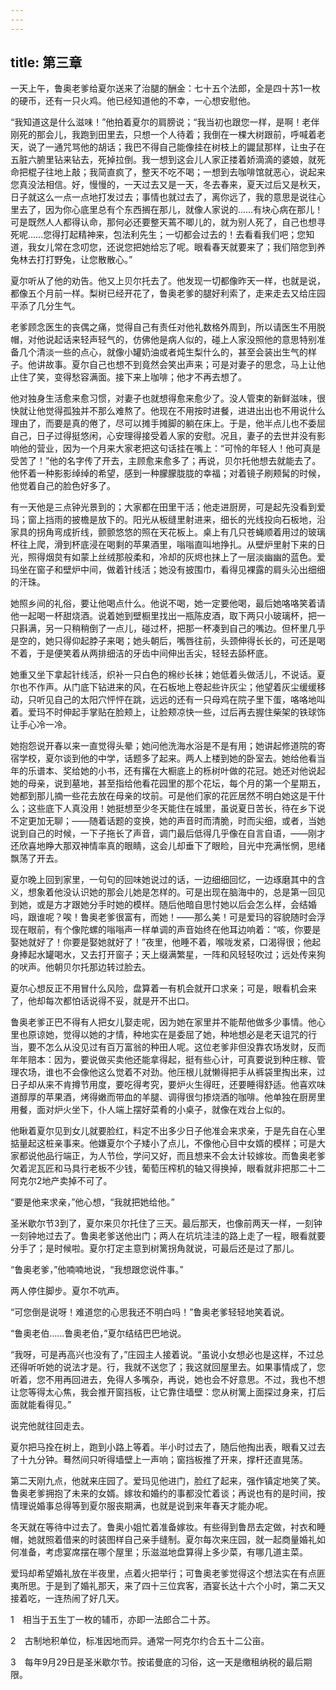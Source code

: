 ```yaml
---
---
---
```

title: 第三章
---




一天上午，鲁奥老爹给夏尔送来了治腿的酬金：七十五个法郎，全是四十苏1一枚的硬币，还有一只火鸡。他已经知道他的不幸，一心想安慰他。

“我知道这是什么滋味！”他拍着夏尔的肩膀说；“我当初也跟您一样，是啊！老伴刚死的那会儿，我跑到田里去，只想一个人待着；我倒在一棵大树跟前，呼喊着老天，说了一通咒骂他的胡话；我巴不得自己能像挂在树枝上的鼹鼠那样，让虫子在五脏六腑里钻来钻去，死掉拉倒。我一想到这会儿人家正搂着娇滴滴的婆娘，就死命把棍子往地上敲；我简直疯了，整天不吃不喝；一想到去咖啡馆就恶心，说起来您真没法相信。好，慢慢的，一天过去又是一天，冬去春来，夏天过后又是秋天，日子就这么一点一点地打发过去；事情也就过去了，离你远了，我的意思是说往心里去了，因为你心底里总有个东西搁在那儿，就像人家说的……有块心病在那儿！可是既然人人都得认命，那何必还要整天蔫不唧儿的，就为别人死了，自己也想寻死呢……您得打起精神来，包法利先生；一切都会过去的！去看看我们吧；您知道，我女儿常在念叨您，还说您把她给忘了呢。眼看春天就要来了；我们陪您到养兔林去打打野兔，让您散散心。”

夏尔听从了他的劝告。他又上贝尔托去了。他发现一切都像昨天一样，也就是说，都像五个月前一样。梨树已经开花了，鲁奥老爹的腿好利索了，走来走去又给庄园平添了几分生气。

老爹顾念医生的丧偶之痛，觉得自己有责任对他礼数格外周到，所以请医生不用脱帽，对他说起话来轻声轻气的，仿佛他是病人似的，碰上人家没照他的意思特别准备几个清淡一些的点心，就像小罐奶油或者炖生梨什么的，甚至会装出生气的样子。他讲故事。夏尔自己也想不到竟然会笑出声来；可是对妻子的思念，马上让他止住了笑，变得愁容满面。接下来上咖啡；他才不再去想了。

他对独身生活愈来愈习惯，对妻子也就想得愈来愈少了。没人管束的新鲜滋味，很快就让他觉得孤独并不那么难熬了。他现在不用按时进餐，进进出出也不用说什么理由了，而要是真的倦了，尽可以摊手摊脚的躺在床上。于是，他半点儿也不委屈自己，日子过得挺悠闲，心安理得接受着人家的安慰。况且，妻子的去世并没有影响他的营业，因为一个月来大家老把这句话挂在嘴上：“可怜的年轻人！他可真是受苦了！”他的名字传了开去，主顾愈来愈多了；再说，贝尔托他想去就能去了。他怀着一种影影绰绰的希望，感到一种朦朦胧胧的幸福；对着镜子刷颊髯的时候，他觉着自己的脸色好多了。

有一天他是三点钟光景到的；大家都在田里干活；他走进厨房，可是起先没看到爱玛；窗上挡雨的披檐是放下的。阳光从板缝里射进来，细长的光线投向石板地，沿家具的拐角弯成折线，颤颤悠悠的照在天花板上。桌上有几只苍蝇顺着用过的玻璃杯往上爬，滑到杯底浸在喝剩的苹果酒里，嗡嗡直叫地挣扎。从壁炉里射下来的日光，照得烟炱有如蒙上丝绒那般柔和，冷却的灰烬也抹上了一层淡幽幽的蓝色。爱玛坐在窗子和壁炉中间，做着针线活；她没有披围巾，看得见裸露的肩头沁出细细的汗珠。

她照乡间的礼俗，要让他喝点什么。他说不喝，她一定要他喝，最后她咯咯笑着请他一起喝一杯甜烧酒。说着她到壁橱里找出一瓶陈皮酒，取下两只小玻璃杯，把一只斟满，另一只稍稍倒了一点儿，碰过杯，把那一杯凑到自己的嘴边。但杯里几乎是空的，她只得仰起脖子来喝；她头朝后，嘴唇往前，头颈伸得长长的，可还是喝不着，于是便笑着从两排细洁的牙齿中间伸出舌尖，轻轻去舔杯底。

她重又坐下拿起针线活，织补一只白色的棉纱长袜；她低着头做活儿，不说话。夏尔也不作声。从门底下钻进来的风，在石板地上卷起些许灰尘；他望着灰尘缓缓移动，只听见自己的太阳穴怦怦在跳，远远的还有一只母鸡在院子里下蛋，咯咯地叫着。爱玛不时伸起手掌贴在脸颊上，让脸颊凉快一些，过后再去握住柴架的铁球饰让手心冷一冷。

她抱怨说开春以来一直觉得头晕；她问他洗海水浴是不是有用；她讲起修道院的寄宿学校，夏尔谈到他的中学，话题多了起来。两人上楼到她的卧室去。她给他看当年的乐谱本、奖给她的小书，还有撂在大橱底上的栎树叶做的花冠。她还对他说起她的母亲，说到墓地，甚至指给他看花园里的那个花坛，每个月的第一个星期五，她都到那儿摘一些花去放在母亲的坟前。可是他们家的花匠居然不明白她这是干什么；这些底下人真没用！她挺想至少冬天能住在城里，虽说夏日苦长，待在乡下说不定更加无聊；——随着话题的变换，她的声音时而清脆，时而尖细，或者，当她说到自己的时候，一下子拖长了声音，调门最后低得几乎像在自言自语，——刚才还欣喜地睁大那双神情率真的眼睛，这会儿却垂下了眼睑，目光中充满怅惘，思绪飘荡了开去。

夏尔晚上回到家里，一句句的回味她说过的话，一边细细回忆，一边琢磨其中的含义，想象着他没认识她的那会儿她是怎样的。可是出现在脑海中的，总是第一回见到她，或是方才跟她分手时她的模样。随后他暗自思忖她以后会怎么样，会结婚吗，跟谁呢？唉！鲁奥老爹很富有，而她！——那么美！可是爱玛的容貌随时会浮现在眼前，有个像陀螺的嗡嗡声一样单调的声音始终在他耳边响着：“咳，你要是娶她就好了！你要是娶她就好了！”夜里，他睡不着，喉咙发紧，口渴得很；他起身捧起水罐喝水，又去打开窗子；天上缀满繁星，一阵和风轻轻吹过；远处传来狗的吠声。他朝贝尔托那边转过脸去。

夏尔心想反正不用冒什么风险，盘算着一有机会就开口求亲；可是，眼看机会来了，他却每次都怕话说得不妥，就是开不出口。

鲁奥老爹正巴不得有人把女儿娶走呢，因为她在家里并不能帮他做多少事情。他心里也原谅她，觉得以她的才情，种地实在是委屈了她，种地想必是老天诅咒的行当，要不怎么从没见过有百万富翁的种田人呢。这位老爹非但没靠农场发财，反而年年赔本：因为，要说做买卖他还能拿得起，挺有些心计，可真要说到种庄稼、管理农场，谁也不会像他这么觉着不对劲。他压根儿就懒得把手从裤袋里掏出来，过日子却从来不肯撙节用度，要吃得考究，要炉火生得旺，还要睡得舒适。他喜欢味道醇厚的苹果酒，烤得嫩而带血的羊腿、调得很匀掺烧酒的咖啡。他单独在厨房里用餐，面对炉火坐下，仆人端上摆好菜肴的小桌子，就像在戏台上似的。

他瞅着夏尔见到女儿就要脸红，料定不出多少日子他准会来求亲，于是先自在心里掂量起这桩亲事来。他嫌夏尔个子矮小了点儿，不像他心目中女婿的模样；可是大家都说他品行端正，为人节俭，学问又好，而且想来不会太计较嫁妆。而鲁奥老爹欠着泥瓦匠和马具行老板不少钱，葡萄压榨机的轴又得换掉，眼看就非把那二十二阿克尔2地产卖掉不可了。

“要是他来求亲，”他心想，“我就把她给他。”

圣米歇尔节3到了，夏尔来贝尔托住了三天。最后那天，也像前两天一样，一刻钟一刻钟地过去了。鲁奥老爹送他出门；两人在坑坑洼洼的路上走了一程，眼看就要分手了；是时候啦。夏尔打定主意到树篱拐角就说，可最后还是过了那儿。

“鲁奥老爹，”他喃喃地说，“我想跟您说件事。”

两人停住脚步。夏尔不吭声。

“可您倒是说呀！难道您的心思我还不明白吗！”鲁奥老爹轻轻地笑着说。

“鲁奥老伯……鲁奥老伯，”夏尔结结巴巴地说。

“我呀，可是再高兴也没有了，”庄园主人接着说。“虽说小女想必也是这样，不过总还得听听她的说法才是。行，我就不送您了；我这就回屋里去。如果事情成了，您听着，您不用再回进去，免得人多嘴杂，再说，她也会不好意思。不过，我也不想让您等得太心焦，我会推开窗挡板，让它靠住墙壁：您从树篱上面探过身来，打后面就能看得见。”

说完他就往回走去。

夏尔把马拴在树上，跑到小路上等着。半小时过去了，随后他掏出表，眼看又过去了十九分钟。蓦然间只听得墙壁上一声响；窗挡板推了开来，撑杆还直晃荡。

第二天刚九点，他就来庄园了。爱玛见他进门，脸红了起来，强作镇定地笑了笑。鲁奥老爹拥抱了未来的女婿。嫁妆和婚约的事都没忙着谈；再说也有的是时间，按情理说婚事总得等到夏尔服丧期满，也就是说到来年春天才能办呢。

冬天就在等待中过去了。鲁奥小姐忙着准备嫁妆。有些得到鲁昂去定做，衬衣和睡帽，她就照着借来的时装图样自己亲手缝制。夏尔每次来庄园，就一起商量婚礼如何准备，考虑宴席摆在哪个屋里；乐滋滋地盘算得上多少菜，有哪几道主菜。

爱玛却希望婚礼放在半夜里，点着火把举行；可鲁奥老爹觉得这个想法实在有点匪夷所思。于是到了婚礼那天，来了四十三位宾客，酒宴长达十六个小时，第二天又接着吃，一连热闹了好几天。





1　相当于五生丁一枚的辅币，亦即一法郎合二十苏。

2　古制地积单位，标准因地而异。通常一阿克尔约合五十二公亩。

3　每年9月29日是圣米歇尔节。按诺曼底的习俗，这一天是缴租纳税的最后期限。